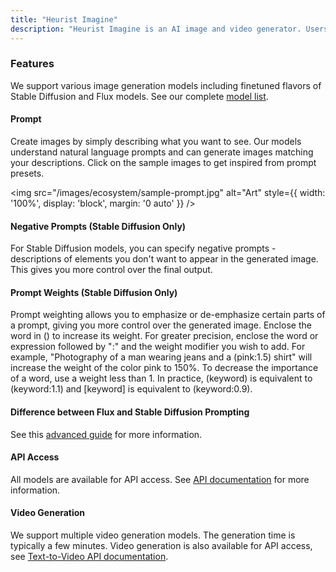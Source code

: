 ```yaml
---
title: "Heurist Imagine"
description: "Heurist Imagine is an AI image and video generator. Users can generate and edit images and videos of varied visual styles, themes, characters with text prompts."
---
```


### Features

We support various image generation models including finetuned flavors of Stable Diffusion and Flux models. See our complete [model list](../dev-guide/supported-models#image-generation-models).

#### Prompt

Create images by simply describing what you want to see. Our models understand natural language prompts and can generate images matching your descriptions. Click on the sample images to get inspired from prompt presets.

<img
    src="/images/ecosystem/sample-prompt.jpg" 
    alt="Art"
    style={{ width: '100%', display: 'block', margin: '0 auto' }}
  />

#### Negative Prompts (Stable Diffusion Only)

For Stable Diffusion models, you can specify negative prompts - descriptions of elements you don't want to appear in the generated image. This gives you more control over the final output.

#### Prompt Weights (Stable Diffusion Only)

Prompt weighting allows you to emphasize or de-emphasize certain parts of a prompt, giving you more control over the generated image. Enclose the word in () to increase its weight. For greater precision, enclose the word or expression followed by ":" and the weight modifier you wish to add. For example, "Photography of a man wearing jeans and a (pink:1.5) shirt" will increase the weight of the color pink to 150%. To decrease the importance of a word, use a weight less than 1. In practice, (keyword) is equivalent to (keyword:1.1) and [keyword] is equivalent to (keyword:0.9).

#### Difference between Flux and Stable Diffusion Prompting

See this [advanced guide](../dev-guide/supported-models#understanding-image-prompting) for more information.

#### API Access

All models are available for API access. See [API documentation](../dev-guide/image-generation/introduction) for more information.

#### Video Generation

We support multiple video generation models. The generation time is typically a few minutes. Video generation is also available for API access, see [Text-to-Video API documentation](../dev-guide/heurist-sdk/comfyui-txt2vid).
